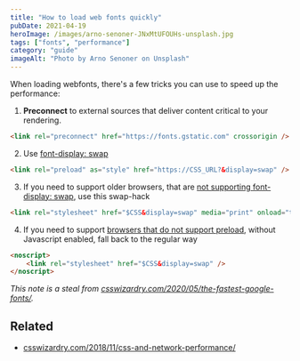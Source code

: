 ```yaml
---
title: "How to load web fonts quickly"
pubDate: 2021-04-19
heroImage: /images/arno-senoner-JNxMtUFOUHs-unsplash.jpg
tags: ["fonts", "performance"]
category: "guide"
imageAlt: "Photo by Arno Senoner on Unsplash"
---
```


When loading webfonts, there's a few tricks you can use to speed up the performance:

1. **Preconnect** to external sources that deliver content critical to your rendering.

```html
<link rel="preconnect" href="https://fonts.gstatic.com" crossorigin />
```

2. Use [font-display: swap](https://developer.mozilla.org/en-US/docs/Web/CSS/@font-face/font-display)

```html
<link rel="preload" as="style" href="https://CSS_URL?&display=swap" />
```

3. If you need to support older browsers, that are [not supporting font-display: swap](https://caniuse.com/?search=font-display%3A%20swap), use this swap-hack

```html
<link rel="stylesheet" href="$CSS&display=swap" media="print" onload="this.media='all'" />
```

4. If you need to support [browsers that do not support preload](https://caniuse.com/?search=preload), without Javascript enabled, fall back to the regular way

```html
<noscript>
	<link rel="stylesheet" href="$CSS&display=swap" />
</noscript>
```

_This note is a steal from [csswizardry.com/2020/05/the-fastest-google-fonts/](https://csswizardry.com/2020/05/the-fastest-google-fonts/)._

## Related

- [csswizardry.com/2018/11/css-and-network-performance/](https://csswizardry.com/2018/11/css-and-network-performance/)
